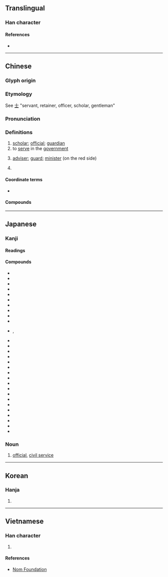 {{character info/new}}
==Translingual==

===Han character===
{{Han char|rn=9|rad=人|as=03|sn=5|four=24210|canj=OG|ids=⿰亻士}}

====References====
* {{Han ref|kx=0092.070|dkj=00368|dj=0195.100|hdz=10112.030|uh=4ED5|ud=20181|bh=A54B|bd=42315}}

----

==Chinese==
{{zh-forms}}

===Glyph origin===
{{Han etym}}

===Etymology===
See [[士]] "servant, retainer, officer, scholar, gentleman"

===Pronunciation===
{{zh-pron
|m=shì
|c=si6
|mc=y
|oc=y
|cat=n,v,pn
}}

===Definitions===
{{zh-hanzi}}

# [[scholar]]; [[official]]; [[guardian]]
# to [[serve]] in the [[government]]
# {{lb|zh|Chinese chess}} [[adviser]]; [[guard]]; [[minister]] (on the red side)
# {{surname|lang=zh}}

====Coordinate terms====
* {{list:Chinese chess pieces/zh}}

====Compounds====
{{zh-der|不仕|仕女|仕宦|仕版|仕紳|仕譯|仕途|仕進|出仕|學優而仕|將仕郎|干仕|強仕|懸車致仕|求仕|筮仕|膴仕|致仕|貴仕}}

----

==Japanese==

===Kanji===
{{ja-kanji|grade=3|rs=人03}}

====Readings====
{{ja-readings
|goon=じ
|kanon=し
|kun=つか-える<つか-へる, つかまつ-る
|nanori=つこう
}}

====Compounds====
{{top3}}
* {{ja-r|仕%上がり|し%あがり|finish, end, completion}}
* {{ja-r|仕%上げ|し%あげ|end, finishing touches}}
* {{ja-r|仕%上げる|し%あげる|finish up, complete}}
* {{ja-r|仕%入れ|し%いれ|stocking, buying up}}
* {{ja-r|仕%入れる|し%いれる|lay in stock, replenish stock}}
* {{ja-r|仕%打ち|し%うち|treatment, behavior, action}}
* {{ja-r|仕%送り|し%おくり|allowance, remittance}}
* {{ja-r|仕%掛け|し%かけ|device, contrivance, trick}}
* {{ja-r|仕%掛ける|し%かける|commence, lay, set}}
* {{ja-r|仕%方|し%かた|way, method, means}}
* {{ja-r|仕%方 が ない|し%かた が ない}}, {{ja-r|仕%方 ない|し%かた ない|it can't be helped}}
* {{ja-r|仕%切り|し%きり|partition, division, boundary}}
* {{ja-r|仕%切る|し%きる|partition, divide, mark off}}
* {{ja-r|仕%草|し%ぐさ|action, acting, gesture}}
* {{ja-r|仕%組み|し%くみ|structure, construction, arrangement}}
* {{ja-r|仕%事|し%ごと|work, job, business}}
* {{ja-r|仕%事%中|し%ごと%ちゅう|at work, working}}
* {{ja-r|仕%事%始め|し%ごと%はじめ|resuming work after New Year's vacation}}
* {{ja-r|仕%事%場|し%ごと%ば|place where one works}}
* {{ja-r|仕%込み|し%こみ|training, stocking up}}
* {{ja-r|仕%立て|し%たて|tailoring, dressmaking, sewing}}
* {{ja-r|仕%立てる|し%たてる|tailor, make, prepare}}
* {{ja-r|仕%手|し%て|doer, performer}}
* {{ja-r|お仕%舞い|おし%まい|the end, closing}}
* {{ja-r|仕%舞う|し%まう|finish, do something completely}}
* {{ja-r|仕%様|し%よう|way, method, means}}
* {{ja-r|仕%業|し%わざ|deed, act, action}}
* {{ja-r|仕える|つかえる|serve, work for, attend}}
* {{ja-r|奉%仕|ほう%し|attendance, service, ministry}}
{{bottom}}

===Noun===
{{ja-noun|し}}

# [[official]], [[civil service]]
#: {{ja-usex|'''仕''' を [[致す]]|'''し''' を いたす|to resign from '''public office'''}}

----

==Korean==

===Hanja===
{{ko-hanja|hangeul=사}}

# {{defn|lang=ko|sort=人03}}

----

==Vietnamese==

===Han character===
{{vi-hantu|[[sĩ]], [[sải]], [[sảy]], [[sãi]], [[sẻ]], [[sễ]], [[sẽ]], [[sì]], [[sẩy]], [[sè]], [[sõi]], [[sỡi]], [[xảy]]|rs=人03}}

# {{defn|lang=vi|sort=人03}}

====References====
* [http://nomfoundation.org/common/nom_details.php?codepoint=4ed5 Nom Foundation]